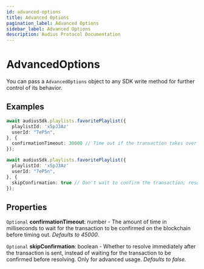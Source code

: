 ```yaml
---
id: advanced-options
title: Advanced Options
pagination_label: Advanced Options
sidebar_label: Advanced Options
description: Audius Protocol Documentation
---
```



# AdvancedOptions

You can pass a `AdvancedOptions` object to any SDK write method for further control of its behavior.

## Examples

```ts
await audiusSdk.playlists.favoritePlaylist({
  playlistId: 'x5pJ3Az'
  userId: "7eP5n",
}, {
  confirmationTimeout: 30000 // Time out if the transaction takes over 30 seconds to confirm
});
```

```ts
await audiusSdk.playlists.favoritePlaylist({
  playlistId: 'x5pJ3Az'
  userId: "7eP5n",
}, {
  skipConfirmation: true // Don't wait to confirm the transaction; resolve immediately after it is sent. Only for advanced usage.
});
```

## Properties

`Optional` **confirmationTimeout**: number - The amount of time in milliseconds to wait for the
transaction to be confirmed on the blockchain before timing out. <i>Defaults to 45000</i>.

`Optional` **skipConfirmation**: boolean - Whether to resolve immediately after the transaction is
sent, instead of waiting for the transaction to be confirmed before resolving. Only for advanced
usage. <i>Defaults to false.</i>
